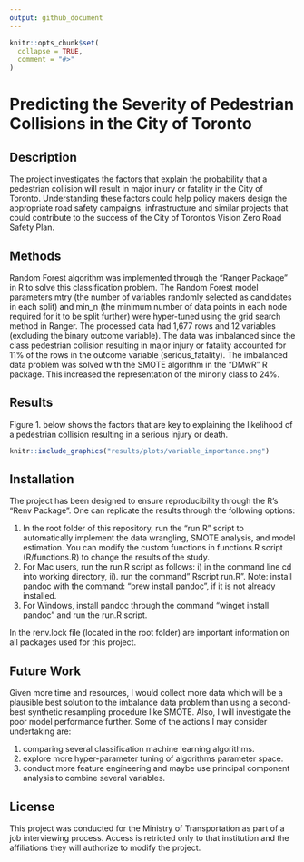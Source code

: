 ```yaml
---
output: github_document
---
```


<!-- README.md is generated from README.Rmd. Please edit that file -->

```r
knitr::opts_chunk$set(
  collapse = TRUE,
  comment = "#>"
)
```

# Predicting the Severity of Pedestrian Collisions in the City of Toronto

## Description
The project investigates the factors that explain the probability that a pedestrian collision will result in major injury or fatality in the City of Toronto. Understanding these factors could help policy makers design the appropriate road safety campaigns, infrastructure and similar projects that could contribute to the success of the City of Toronto's Vision Zero Road Safety Plan. 

## Methods

Random Forest algorithm was implemented through the "Ranger Package" in R to solve this classification problem. The Random Forest model parameters mtry (the number of variables randomly selected as candidates in each split) and min_n (the minimum number of data points in each node required for it to be split further) were hyper-tuned using the grid search method in Ranger. The processed data had 1,677 rows and 12 variables (excluding the binary outcome variable). The data was imbalanced since the class pedestrian collision resulting in major injury or fatality accounted for 11% of the rows in the outcome variable (serious_fatality). The imbalanced data problem was solved with the SMOTE algorithm in the "DMwR" R package. This increased the representation of the minoriy class to 24%. 

## Results

Figure 1. below shows the factors that are key to explaining the likelihood of a pedestrian collision resulting in a serious injury or death.

```r
knitr::include_graphics("results/plots/variable_importance.png")
```

## Installation
The project has been designed to ensure reproducibility through the R's "Renv Package". One can replicate the results through the following options:    

1. In the root folder of this repository, run the "run.R" script to automatically implement the data wrangling, SMOTE analysis, and model estimation. You can modify the custom functions in functions.R script (R/functions.R) to change the results of the study.   
2. For Mac users, run the run.R script as follows: i) in the command line cd into working directory, ii). run the command" Rscript run.R". Note: install pandoc with the command: "brew install pandoc", if it is not already installed. 
3. For Windows, install pandoc through the command "winget install pandoc" and run the run.R script.    

In the renv.lock file (located in the root folder) are important information on all packages used for this project. 

## Future Work
Given more time and resources, I would collect more data which will be a plausible best solution to the imbalance data problem than using a second-best synthetic resampling procedure like SMOTE. Also, I will investigate the poor model performance further. Some of the actions I may consider undertaking are:   

1. comparing several classification machine learning algorithms.
2. explore more hyper-parameter tuning of algorithms parameter space.
3. conduct more feature engineering and maybe use principal component analysis to combine several variables.

## License

This project was conducted for the Ministry of Transportation as part of a job interviewing process. Access is retricted only to that institution and the affiliations they will authorize to modify the project.
